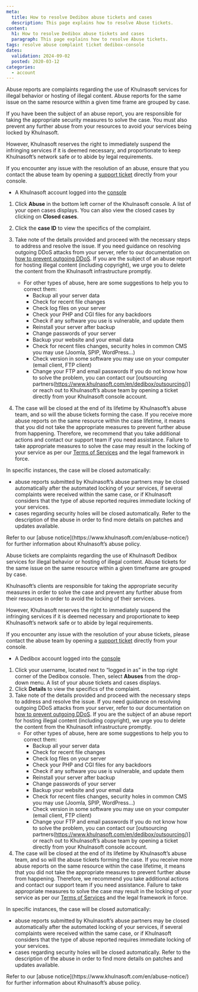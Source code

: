 ```yaml
---
meta:
  title: How to resolve Dedibox abuse tickets and cases
  description: This page explains how to resolve Abuse tickets.
content:
  h1: How to resolve Dedibox abuse tickets and cases
  paragraph: This page explains how to resolve Abuse tickets.
tags: resolve abuse complaint ticket dedibox-console
dates:
  validation: 2024-09-02
  posted: 2020-03-12
categories:
  - account
---
```



Abuse reports are complaints regarding the use of Khulnasoft services for illegal behavior or hosting of illegal content. Abuse reports for the same issue on the same resource within a given time frame are grouped by case.

If you have been the subject of an abuse report, you are responsible for taking the appropriate security measures to solve the case. You must also prevent any further abuse from your resources to avoid your services being locked by Khulnasoft.

However, Khulnasoft reserves the right to immediately suspend the infringing services if it is deemed necessary, and proportionate to keep Khulnasoft’s network safe or to abide by legal requirements.

If you encounter any issue with the resolution of an abuse, ensure that you contact the abuse team by opening a [support ticket](https://console.khulnasoft.com/support/tickets/create) directly from your console.

<Macro id="requirements" />

- A Khulnasoft account logged into the [console](https://console.khulnasoft.com)

1. Click **Abuse** in the bottom left corner of the Khulnasoft console. A list of your open cases displays. You can also view the closed cases by clicking on **Closed cases**.
2. Click the **case ID** to view the specifics of the complaint.
3. Take note of the details provided and proceed with the necessary steps to address and resolve the issue.
    <Message type="tip">
      If you need guidance on resolving outgoing DDoS attacks from your server, refer to our documentation on [how to prevent outgoing DDoS](/compute/instances/reference-content/preventing-outgoing-ddos/).
    </Message>
    If you are the subject of an abuse report for hosting illegal content (including copyright), we urge you to delete the content from the Khulnasoft infrastructure promptly.
    * For other types of abuse, here are some suggestions to help you to correct them:
        * Backup all your server data
        * Check for recent file changes
        * Check log files on your server
        * Check your PHP and CGI files for any backdoors
        * Check if any software you use is vulnerable, and update them
        * Reinstall your server after backup
        * Change passwords of your server
        * Backup your website and your email data
        * Check for recent files changes, security holes in common CMS you may use (Joomla, SPIP, WordPress…)
        * Check version in some software you may use on your computer (email client, FTP client)
        * Change your FTP and email passwords
    If you do not know how to solve the problem, you can contact our [outsourcing partners(https://www.khulnasoft.com/en/dedibox/outsourcing/)] or reach out to Khulnasoft’s abuse team by opening a ticket directly from your Khulnasoft console account.

4. The case will be closed at the end of its lifetime by Khulnasoft’s abuse team, and so will the abuse tickets forming the case.
   If you receive more abuse reports on the same resource within the case lifetime, it means that you did not take the appropriate measures to prevent further abuse from happening.
   Therefore, we recommend that you take additional actions and contact our support team if you need assistance. Failure to take appropriate measures to solve the case may result in the locking of your service as per our [Terms of Services](https://www.khulnasoft.com/en/contracts/) and the legal framework in force.

In specific instances, the case will be closed automatically:
* abuse reports submitted by Khulnasoft’s abuse partners may be closed automatically after the automated locking of your services, if several complaints were received within the same case, or if Khulnasoft considers that the type of abuse reported requires immediate locking of your services.
* cases regarding security holes will be closed automatically. Refer to the description of the abuse in order to find more details on patches and updates available.

<Message type="note">
  Refer to our [abuse notice](https://www.khulnasoft.com/en/abuse-notice/) for further information about Khulnasoft’s abuse policy.
</Message>

Abuse tickets are complaints regarding the use of Khulnasoft Dedibox services for illegal behavior or hosting of illegal content. Abuse tickets for the same issue on the same resource within a given timeframe are grouped by case.

Khulnasoft’s clients are responsible for taking the appropriate security measures in order to solve the case and prevent any further abuse from their resources in order to avoid the locking of their services.

However, Khulnasoft reserves the right to immediately suspend the infringing services if it is deemed necessary and proportionate to keep Khulnasoft’s network safe or to abide by legal requirements.

If you encounter any issue with the resolution of your abuse tickets, please contact the abuse team by opening a [support ticket](https://console.khulnasoft.com/support/tickets/create) directly from your console.

<Macro id="requirements" />

- A Dedibox account logged into the [console](https://console.online.net)

1. Click your username, located next to “logged in as” in the top right corner of the Dedibox console. Then, select **Abuses** from the drop-down menu. A list of your abuse tickets and cases displays.
2. Click **Details** to view the specifics of the complaint.
3. Take note of the details provided and proceed with the necessary steps to address and resolve the issue.
    <Message type="tip">
      If you need guidance on resolving outgoing DDoS attacks from your server, refer to our documentation on [how to prevent outgoing DDoS](/compute/instances/reference-content/preventing-outgoing-ddos/).
    </Message>
    If you are the subject of an abuse report for hosting illegal content (including copyright), we urge you to delete the content from the Khulnasoft infrastructure promptly.
    * For other types of abuse, here are some suggestions to help you to correct them:
        * Backup all your server data
        * Check for recent file changes
        * Check log files on your server
        * Check your PHP and CGI files for any backdoors
        * Check if any software you use is vulnerable, and update them
        * Reinstall your server after backup
        * Change passwords of your server
        * Backup your website and your email data
        * Check for recent files changes, security holes in common CMS you may use (Joomla, SPIP, WordPress…)
        * Check version in some software you may use on your computer (email client, FTP client)
        * Change your FTP and email passwords
    If you do not know how to solve the problem, you can contact our [outsourcing partners(https://www.khulnasoft.com/en/dedibox/outsourcing/)] or reach out to Khulnasoft’s abuse team by opening a ticket directly from your Khulnasoft console account.
4. The case will be closed at the end of its lifetime by Khulnasoft’s abuse team, and so will the abuse tickets forming the case.
   If you receive more abuse reports on the same resource within the case lifetime, it means that you did not take the appropriate measures to prevent further abuse from happening.
   Therefore, we recommend you take additional actions and contact our support team if you need assistance. Failure to take appropriate measures to solve the case may result in the locking of your service as per our [Terms of Services](https://www.khulnasoft.com/en/contracts/) and the legal framework in force.

In specific instances, the case will be closed automatically:
* abuse reports submitted by Khulnasoft’s abuse partners may be closed automatically after the automated locking of your services, if several complaints were received within the same case, or if Khulnasoft considers that the type of abuse reported requires immediate locking of your services.
* cases regarding security holes will be closed automatically. Refer to the description of the abuse in order to find more details on patches and updates available.

<Message type="note">
  Refer to our [abuse notice](https://www.khulnasoft.com/en/abuse-notice/) for further information about Khulnasoft’s abuse policy.
</Message>